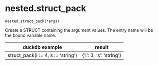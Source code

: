 # nested.struct_pack { #duckops.nested.struct_pack }

`nested.struct_pack(*args)`

Create a STRUCT containing the argument values. The entry name will be the bound variable name.

| duckdb example | result |
| -------------- | ------ |
| struct_pack(i := 4, s := 'string') | {'i': 3, 's': 'string'} |
